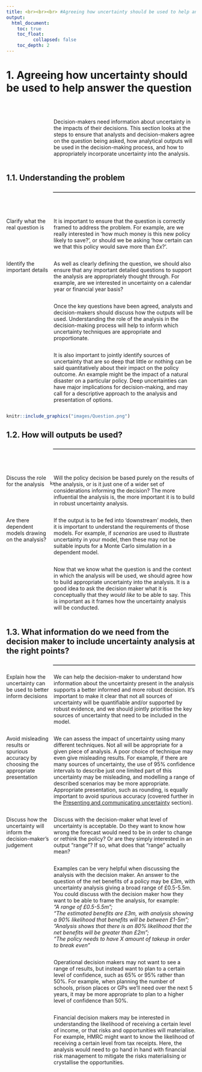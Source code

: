 ```yaml
---
title: <br><br><br> #Agreeing how uncertainty should be used to help answer the question
output:
  html_document:
    toc: true
    toc_float:
          collapsed: false
    toc_depth: 2
---
```


<style type="text/css">

#TOC{
margin-top: 100px;
}

body {
counter-reset : h1;
}

h1 {
  counter-reset:h2;
}

h2 {
counter-reset : h3;
}

h1:before{
  content : "1" ". ";
  counter-increment: h1;
}

h2:before {
content : "1" "." counter(h2,decimal) ". ";
counter-increment : h2;
}

h2.nocount:before {
content : "";
counter-increment : none;
}

.section h1{
padding-top: 200px;
} 

.section h2{
padding-top: 200px;
float:right;
width: 75%;
}

.section h3{
float:right;
width: 75%;
}

hr { 
  display: block;
  margin-top: 0.5em;
  margin-bottom: 0.5em;
  margin-left: auto;
  margin-right: auto;
  border-style: inset;
  border-width: 1px;
  width: 75%;
  float: right;
} 

.rightA{
float:right;
width: 75%;
}

.leftB{
float: left;
width: 23%;
}

.
</style>

# Agreeing how uncertainty should be used to help answer the question

<br>

<div class = "rightA">
Decision-makers need information about uncertainty in the impacts of their decisions. This section looks at the steps to ensure that analysts and decision-makers agree on the question being asked, how analytical outputs will be used in the decision-making process, and how to appropriately incorporate uncertainty into the analysis.
</div>


<div style="clear: both;"></div>


## Understanding the problem 

<div style="clear: both;"></div>

<hr>

<div style="clear: both;"></div>

<br>

<div class = "leftB">
Clarify what the real question is
</div>

<div class = "rightA">
  It is important to ensure that the question is correctly framed to address the problem. For example, are we really interested in 'how much money is this new policy likely to save?', or should we be asking 'how certain can we that this policy would save more than &#163;x?'.  
</div>

<br>

<div class = "rightA">
  As well as clearly defining the question, we should also ensure that any important detailed questions to support the analysis are appropriately thought through. For example, are we interested in uncertainty on a calendar year or financial year basis? 
</div>

<div class = "leftB">
  Identify the important details
</div>

<br><br>


<div class = "rightA">
  Once the key questions have been agreed, analysts and decision-makers should discuss how the outputs will be used. Understanding the role of the analysis in the decision-making process will help to inform which uncertainty techniques are appropriate and proportionate. 
</div>

<div class = "rightA">
  It is also important to jointly identify sources of uncertainty that are so deep that little or nothing can be said quantitatively about their impact on the policy outcome. An example might be the impact of a natural disaster on a particular policy. Deep uncertainties can have major implications for decision-making, and may call for a descriptive approach to the analysis and presentation of options.
</div>

<div style="clear: both;"></div>


```r

knitr::include_graphics("images/Question.png")

```

## How will outputs be used? 

<div style="clear: both;"></div>

<hr>

<div style="clear: both;"></div>

<br>

<div class = "leftB">
Discuss the role for the analysis
</div>

<div class = "rightA">
Will the policy decision be  based purely on the results of the analysis, or is it just one of a wider set of considerations informing the decision? The more influential the analysis is, the more important it is to build in robust uncertainty analysis.
</div>

<br>

<div class = "rightA">
If the output is to be fed into ‘downstream’ models, then it is important to understand the requirements of those models. For example, if <i>scenarios</i> are used to illustrate uncertainty in your model, then these may not be suitable inputs for a Monte Carlo simulation in a dependent model.
</div>

<div class = "leftB">
Are there dependent models drawing on the analysis?
</div>

<div class = "rightA">
Now that we know what the question is and the context in which the analysis will be used, we should agree how to build appropriate uncertainty into the analysis. It is a good idea to ask the decision maker what it is conceptually that they <i>would like</i> to be able to say. This is important as it frames how the uncertainty analysis will be conducted. 
</div>


```r

knitr::include_graphics("images/Outputs_use.png")

```


<div style="clear: both;"></div>

## What information do we need from the decision maker to include uncertainty analysis at the right points?

<div style="clear: both;"></div>

<hr>

<div style="clear: both;"></div>

<div class = "leftB">
Explain how the uncertainty can be used to better inform decisions
</div>

<div class = "rightA">
We can help the decision-maker to understand how information about the uncertainty present in the analysis supports a better informed and more robust decision. It's important to make it clear that not all sources of uncertainty will be quantifiable and/or supported by robust evidence, and we should jointly prioritise the key sources of uncertainty that need to be included in the model.
</div>

<div class = "rightA">
We can assess the impact of uncertainty using many different techniques. Not all will be appropriate for a given piece of analysis. A poor choice of technique may even give misleading results. For example, if there are many sources of uncertainty, the use of 95% confidence intervals to describe just one limited part of this uncertainty may be misleading, and modelling a range of described scenarios may be more appropriate. Appropriate presentation, such as rounding, is equally important to avoid spurious accuracy (covered further in the [Presenting and communicating uncertainty](https://rosiea1.github.io/UncertaintyWeb/chapter_4.html) section).  
</div>

<div class = "leftB">
Avoid misleading results or spurious accuracy by choosing the appropriate presentation
</div>

<div class = "rightA">
Discuss with the decision-maker what level of uncertainty is acceptable. Do they want to know how wrong the forecast would need to be in order to change or rethink the policy? Or are they simply interested in an output “range”? If so, what does that “range” actually mean?
</div>

<div class = "leftB">
Discuss how the uncertainty will inform the decision-maker’s judgement
</div>

<div class = "rightA">
Examples can be very helpful when discussing the analysis with the decision maker. An answer to the question of the net benefits of a policy may be &#163;3m, with uncertainty analysis giving a broad range of &#163;0.5-5.5m. You could discuss with the decision maker how they want to be able to frame the analysis, for example: <br> <i>"A range of &#163;0.5-5.5m";
<br> "The estimated benefits are &#163;3m, with analysis showing a 90% likelihood that benefits will be between &#163;1-5m";
<br> "Analysis shows that there is an 80% likelihood that the net benefits will be greater than &#163;2m";
<br> "The policy needs to have X amount of takeup in order to break even"</i>
</div>

<div class = "rightA">
Operational decision makers may not want to see a range of results, but instead want to plan to a certain level of confidence, such as 65% or 95% rather than 50%. For example, when planning the number of schools, prison places or GPs we’ll need over the next 5 years, it may be more appropriate to plan to a higher level of confidence than 50%.
</div>

<div class = "rightA">
Financial decision makers may be interested in understanding the likelihood of receiving a certain level of income, or that risks and opportunities will materialise. For example, HMRC might want to know the likelihood of receiving a certain level from tax receipts. Here, the analysis would need to go hand in hand with financial risk management to mitigate the risks materialising or crystallise the opportunities.
</div>